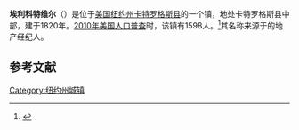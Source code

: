 {{Refimprove|time=2019-01-22T15:32:43+00:00}}
{{Infobox settlement
|official_name            = 埃利科特维尔
|settlement_type          = 镇
|nickname                 = 
|motto                    =

<!-- Images -->
|image_skyline            = 
|imagesize                = 
|image_caption            = 
|image_flag               = 
|image_seal               =

<!-- Maps -->
|image_map                = 
|mapsize                  = 
|map_caption              = 
|image_map1               = 
|mapsize1                 = 
|map_caption1             = 
|pushpin_map              = USA New York <!--required to use image on next line-->
|pushpin_image            = New York Locator Map with US.PNG
|pushpin_label            = 埃利科特维尔
|pushpin_label_position   =
|pushpin_map_caption      =
|pushpin_mapsize          =

<!-- Location -->
|latd  = 42 |latm  = 16 |lats  = 29 |latNS  = N
|longd = 78 |longm = 40 |longs = 20 |longEW = W
|coordinates_region       = US-NY
|coordinates_display      = inline,title
|subdivision_type         = [[国家|国家]]
|subdivision_name         = [[美国|美国]]
|subdivision_type1        = [[美国行政区划|州]]
|subdivision_name1        = [[纽约州|纽约州]]
|subdivision_type2        = [[纽约州行政区划|县]]
|subdivision_name2        = [[卡特罗格斯县_(纽约州)|卡特罗格斯县]]
|government_footnotes     = 
|government_type          = 
|established_title        = 
|established_date         =

<!-- Area -->
|unit_pref                = Imperial
|area_footnotes           = 
|area_magnitude           = 
|area_total_km2           = 117.0
|area_land_km2            = 116.8
|area_water_km2           = 0.2
|area_total_sq_mi         = 
|area_land_sq_mi          = 
|area_water_sq_mi         = 
|area_water_percent       = 

<!-- Elevation -->
|elevation_footnotes      = 
|elevation_m              = 
|elevation_ft             =

<!-- Population -->
|population_as_of         = [[2010年美国人口普查|2010]]
|population_footnotes     = 
|population_total         = 1598
|population_density_km2   = 13.7
|population_density_sq_mi = 

<!-- General information -->
|timezone                 = [[美国东部时间|EST]]
|utc_offset               = -5
|timezone_DST             = EDT
|utc_offset_DST           = -4

<!-- Area/postal codes & others -->
|postal_code_type         = [[美国邮政编码|邮政编码]]
|postal_code              = 14731
|area_code                = 
|blank_name               =
|blank_info               =
|blank1_name              = 
|blank1_info              = 
|website                  = {{URL|www.ellicottvillegov.com}}
|footnotes                = 
}}
'''埃利科特维尔'''（{{lang-en|Ellicottville}}）是位于[[美国|美国]][[纽约州|纽约州]][[卡特罗格斯县_(纽约州)|卡特罗格斯县]]的一个镇，地处卡特罗格斯县中部，建于1820年。[[2010年美国人口普查|2010年美国人口普查]]时，该镇有1598人。<ref name>{{cite web|url=http://factfinder2.census.gov|publisher=[[United_States_Census_Bureau|United States Census Bureau]]|title=American FactFinder|accessdate=2020-10-04|archive-date=2013-09-11|archive-url=https://web.archive.org/web/20130911234518/http://factfinder2.census.gov/|dead-url=no}}</ref>其名称来源于{{le|荷兰土地公司|Holland Land Company}}的地产经纪人{{le|约瑟夫·埃利科特|Joseph Ellicott (surveyor)}}。

== 参考文献 ==
{{reflist}}

{{NY-stub}}
[[Category:纽约州城镇|Category:纽约州城镇]]